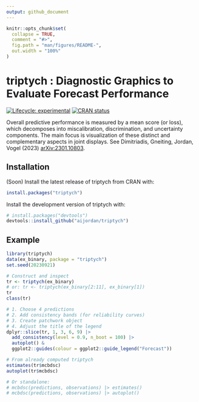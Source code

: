 ```yaml
---
output: github_document
---
```


<!-- README.md is generated from README.Rmd. Please edit that file -->

```r
knitr::opts_chunk$set(
  collapse = TRUE,
  comment = "#>",
  fig.path = "man/figures/README-",
  out.width = "100%"
)
```

# triptych : Diagnostic Graphics to Evaluate Forecast Performance

<!-- badges: start -->
[![Lifecycle: experimental](https://img.shields.io/badge/lifecycle-experimental-orange.svg)](https://lifecycle.r-lib.org/articles/stages.html#experimental)
[![CRAN status](https://www.r-pkg.org/badges/version/triptych)](https://CRAN.R-project.org/package=triptych)
<!-- badges: end -->

Overall predictive performance is measured by a mean score (or loss), which decomposes into miscalibration, discrimination, and uncertainty components.
The main focus is visualization of these distinct and complementary aspects in joint displays. See Dimitriadis, Gneiting, Jordan, Vogel (2023) [arXiv:2301.10803](https://arxiv.org/abs/2301.10803).

## Installation

(Soon) Install the latest release of triptych from CRAN with:

``` r
install.packages("triptych")
```


Install the development version of triptych with:

``` r
# install.packages("devtools")
devtools::install_github("aijordan/triptych")
```

## Example

```r
library(triptych)
data(ex_binary, package = "triptych")
set.seed(20230921)

# Construct and inspect
tr <- triptych(ex_binary)
# or: tr <- triptych(ex_binary[2:11], ex_binary[1])
tr
class(tr)

# 1. Choose 4 predictions
# 2. Add consistency bands (for reliability curves)
# 3. Create patchwork object
# 4. Adjust the title of the legend
dplyr::slice(tr, 1, 3, 6, 9) |>
  add_consistency(level = 0.9, n_boot = 100) |>
  autoplot() &
  ggplot2::guides(colour = ggplot2::guide_legend("Forecast"))
```

```r
# From already computed triptych
estimates(tr$mcbdsc)
autoplot(tr$mcbdsc)

# Or standalone:
# mcbdsc(predictions, observations) |> estimates()
# mcbdsc(predictions, observations) |> autoplot()
```
